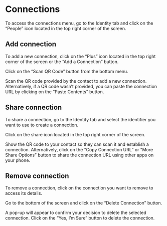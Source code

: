 # Connections

To access the connections menu, go to the Identity tab and click on the “People” icon located in the top right corner of the screen.

## Add connection

To add a new connection, click on the “Plus” icon located in the top right corner of the screen or the “Add a Connection” button.

Click on the “Scan QR Code” button from the bottom menu.

Scan the QR code provided by the contact to add a new connection. Alternatively, if a QR code wasn’t provided, you can paste the connection URL by clicking on the “Paste Contents” button.

## Share connection

To share a connection, go to the Identity tab and select the identifier you want to use to create a connection.

Click on the share icon located in the top right corner of the screen.

Show the QR code to your contact so they can scan it and establish a connection. Alternatively, click on the “Copy Connection URL” or “More Share Options” button to share the connection URL using other apps on your phone.

## Remove connection

To remove a connection, click on the connection you want to remove to access its details.

Go to the bottom of the screen and click on the “Delete Connection” button.

A pop-up will appear to confirm your decision to delete the selected connection. Click on the “Yes, I’m Sure” button to delete the connection.